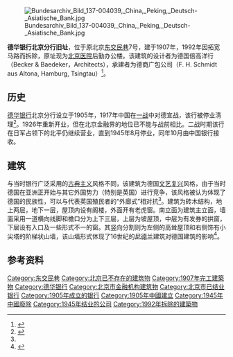 [[File:Bundesarchiv_Bild_137-004039,_China,_Peking,_Deutsch-_Asiatische_Bank.jpg|thumb]]

'''德华银行北京分行旧址'''，位于原北京[[东交民巷|东交民巷]]7号，建于1907年，1992年因拓宽马路而拆除，原址现为[[北京医院|北京医院]]后勤办公楼。该建筑的设计者为德国倍高洋行（Becker & Baedeker，Architects），承建者为德商广包公司（F. H. Schmidt aus Altona, Hamburg, Tsingtau）<ref name="multiple1">{{cite book |author=张复合 |title=《北京近代建筑史》|year=2004 |publisher=清华大学出版社 |location=北京 |isbn=9787302081098}}</ref>。

==历史==
[[德华银行|德华银行]]北京分行设立于1905年，1917年中国在[[一战|一战]]中对德宣战，该行被停业清理<ref>{{cite web|url=http://archwebs.mh.sinica.edu.tw/digital/Article_Show.ASP?ArticleID=223|title=《东交民巷历史简介——德华银行》|accessdate=2009-10-09|work=|publisher=近代名人暨外交经济档案数位典藏|deadurl=yes|archiveurl=https://web.archive.org/web/20070811013617/http://archwebs.mh.sinica.edu.tw/digital/Article_Show.ASP?ArticleID=223|archivedate=2007-08-11}}</ref>。1926年重新开业，但在北京金融界的地位已不能与战前相比。二战时期该行在日军占领下的北平仍继续营业，直到1945年8月停业，同年10月由中国银行接收。

==建筑==
与当时银行广泛采用的[[古典主义|古典主义]]风格不同，该建筑为德国[[文艺复兴|文艺复兴]]风格，由于当时德国在亚洲正开始与其它外国势力（特别是英国）进行竞争，该风格被认为体现了德国的民族性，可以与代表英国殖民者的“外廊式”相对抗<ref name="multiple1" />。建筑为砖木结构，地上两层，地下一层，屋顶内设有阁楼，外面开有老虎窗。南立面为建筑主立面，墙面采用一道横向线脚和檐口分为上下三层，上层为坡屋顶，中层为有发券的拱窗，下层设有入口及一些形式不一的窗。其竖向分割则为左侧的高耸屋顶和右侧饰有小尖塔的阶梯状山墙，该山墙形式体现了16世纪的[[尼德兰|尼德兰]]建筑对德国建筑的影响<ref>{{cite book |author=陈越、张复合 |title=《中国近代建筑研究与保护（三）—北京东交民巷使馆区近代建筑群的形成与影响》|year=2004 |publisher=清华大学出版社 |location=北京 |isbn=9787302081956|ignore-isbn-error=true}}</ref>。

==参考资料==
{{reflist|2}}
{{DEFAULTSORT:D德}}

{{德华银行}}

[[Category:东交民巷|Category:东交民巷]]
[[Category:北京已不存在的建筑物|Category:北京已不存在的建筑物]]
[[Category:1907年完工建築物|Category:1907年完工建築物]]
[[Category:德华银行|Category:德华银行]]
[[Category:北京市金融机构建筑物|Category:北京市金融机构建筑物]]
[[Category:北京市已结业银行|Category:北京市已结业银行]]
[[Category:1905年成立的银行|Category:1905年成立的银行]]
[[Category:1905年中國建立|Category:1905年中國建立]]
[[Category:1945年中國廢除|Category:1945年中國廢除]]
[[Category:1945年结业的公司|Category:1945年结业的公司]]
[[Category:1992年拆除的建築物|Category:1992年拆除的建築物]]
